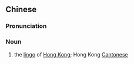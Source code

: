 {{also|港语}}
==Chinese==
{{zh-forms|s=港语}}

===Pronunciation===
{{zh-pron
|m=gǎngyǔ
|c=gong2 jyu5
|cat=n
}}

===Noun===
{{zh-noun}}

# the [[lingo]] of [[Hong Kong]]; Hong Kong [[Cantonese]]
